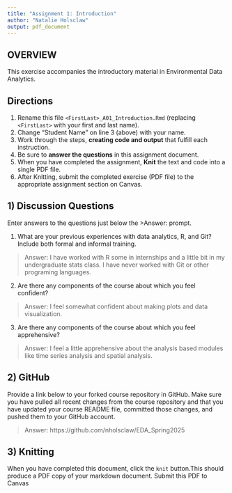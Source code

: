 ```yaml
---
title: "Assignment 1: Introduction"
author: "Natalie Holsclaw"
output: pdf_document
---
```


## OVERVIEW

This exercise accompanies the introductory material in Environmental Data Analytics. 

## Directions
1.  Rename this file `<FirstLast>_A01_Introduction.Rmd` (replacing `<FirstLast>` with your first and last name).
2.  Change "Student Name" on line 3 (above) with your name.
3.  Work through the steps, **creating code and output** that fulfill each instruction.
4.  Be sure to **answer the questions** in this assignment document.
5.  When you have completed the assignment, **Knit** the text and code into a single PDF file.
6.  After Knitting, submit the completed exercise (PDF file) to the appropriate assignment section on Canvas.


## 1) Discussion Questions
Enter answers to the questions just below the >Answer: prompt.

1. What are your previous experiences with data analytics, R, and Git? Include both formal and informal training.

> Answer: I have worked with R some in internships and a little bit in my undergraduate stats class. I have never worked with Git or other programing languages. 

2. Are there any components of the course about which you feel confident?

> Answer: I feel somewhat confident about making plots and data visualization. 

3. Are there any components of the course about which you feel apprehensive?

> Answer: I feel a little apprehensive about the analysis based modules like time series analysis and spatial analysis. 


## 2) GitHub

Provide a link below to your forked course repository in GitHub. Make sure you have pulled all recent changes from the course repository and that you have updated your course README file, committed those changes, and pushed them to your GitHub account. 

> Answer: https://github.com/nholsclaw/EDA_Spring2025

## 3) Knitting
When you have completed this document, click the `knit` button.This should produce a PDF copy of your markdown document. Submit this PDF to Canvas 
